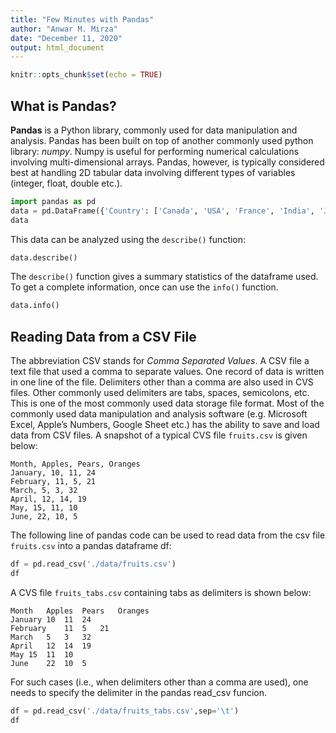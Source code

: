 ```yaml
---
title: "Few Minutes with Pandas"
author: "Anwar M. Mirza"
date: "December 11, 2020"
output: html_document
---
```


```r
knitr::opts_chunk$set(echo = TRUE)
```




## What is Pandas?


**Pandas** is a Python library, commonly used for data manipulation and analysis. Pandas has been built on top of another commonly used python library: *numpy*. Numpy is useful for performing numerical calculations involving multi-dimensional arrays. Pandas, however, is typically considered best at handling 2D tabular data involving different types of variables (integer, float, double etc.).


```python
import pandas as pd
data = pd.DataFrame({'Country': ['Canada', 'USA', 'France', 'India', 'Japan'], 'Rank': [32, 37, 28, 23, 35]})
data
```
This data can be analyzed using the ``describe()`` function:
```python
data.describe()
```
The ``describe()`` function gives a summary statistics of the dataframe used. To get a complete information, once can use the ``info()`` function.
```python
data.info()
```


## Reading Data from a CSV File

The abbreviation CSV stands for *Comma Separated Values*. A CSV file a text file that used a comma to separate values. One record of data is written in one line of the file. Delimiters other than a comma are also used in CVS files. Other commonly used delimiters are tabs, spaces, semicolons, etc. This is one of the most commonly used data storage file format. Most of the commonly used data manipulation and analysis software (e.g. Microsoft Excel, Apple's Numbers, Google Sheet etc.) has the ability to save and load data from CSV files. A snapshot of a typical CVS file `fruits.csv` is given below:
```
Month, Apples, Pears, Oranges
January, 10, 11, 24
February, 11, 5, 21
March, 5, 3, 32
April, 12, 14, 19
May, 15, 11, 10
June, 22, 10, 5
```
The following line of pandas code can be used to read data from the csv file `fruits.csv` into a pandas dataframe df:
```python
df = pd.read_csv('./data/fruits.csv')
df
```
A CVS file `fruits_tabs.csv` containing tabs as delimiters is shown below:
```
Month	Apples	Pears	Oranges
January	10	11	24
February	11	5	21
March	5	3	32
April	12	14	19
May	15	11	10
June	22	10	5
```
For such cases (i.e., when delimiters other than a comma are used), one needs to specify the delimiter in the pandas read_csv funcion.
```python
df = pd.read_csv('./data/fruits_tabs.csv',sep='\t')
df
```


